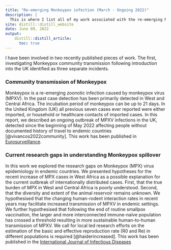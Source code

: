 ```yaml
---
title: "Re-emerging Monkeypox infection (March - Ongoing 2022)"
description: |
  This is where I list all of my work associated with the re-emerging Monkeypox outbreak
site: distill::distill_website
date: June 09, 2022
output:
    distill::distill_article:
      toc: true
---
```


I  have been involved in two recently published pieces of work. The first, investigating Monkeypox community transmission following introduction into the UK identified as three separate incidents.

### Community transmission of Monkeypox

Monkeypox is a re-emerging zoonotic infection caused by monkeypox virus (MPXV). In the past case detection has been primarily detected in West and Central Africa. The incubation period of monkeypox can be up to 21 days. In the United Kingdom (UK) all previous seven cases ever reported were either imported, or household or healthcare contacts of imported cases. In this report, we described an ongoing outbreak of MPXV infections in the UK, detected since the beginning of May 2022 affecting people without documented history of travel to endemic countries [@vivancos2022community]. This work has been published in [Eurosurveillance](https://doi.org/10.2807/1560-7917.es.2022.27.22.2200422).

### Current research gaps in understanding Monkeypox spillover

In this work we explored the research gaps on Monkeypox (MPX) virus epidemiology in endemic countries. We presented hypotheses for the recent increase of MPX cases in West Africa as a possible explanation for the current outbreak of internationally distributed cases. First, that the true burden of MPX in West and Central Africa is poorly understood. Second, that the diversity and extent of the animal reservoir remains unknown. We hypothesised that the changing human-rodent interaction rates in recent years may facilitate increased transmission of MPXV in endemic settings. We further hypothesised that following the end of routine smallpox vaccination, the larger and more interconnected immune-naïve population has crossed a threshold resulting in more sustainable human-to-human transmission of MPXV. We call for local led research efforts on the estimation of the basic and effective reproduction rate (R0 and Re) in different populations is required [@haiderincreased]. This work has been published in the [International Journal of Infectious Diseases](https://doi.org/10.1016/j.ijid.2022.05.058)
